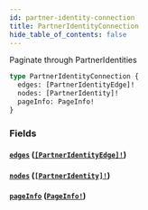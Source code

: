 ```yaml
---
id: partner-identity-connection
title: PartnerIdentityConnection
hide_table_of_contents: false
---
```



Paginate through PartnerIdentities

```graphql
type PartnerIdentityConnection {
  edges: [PartnerIdentityEdge]!
  nodes: [PartnerIdentity]!
  pageInfo: PageInfo!
}
```


### Fields

#### [`edges`](#) ([`[PartnerIdentityEdge]!`](/developers/shared-apis/adminidentity-api/graphql/reference/objects/partner-identity-edge))




#### [`nodes`](#) ([`[PartnerIdentity]!`](/developers/shared-apis/adminidentity-api/graphql/reference/objects/partner-identity))




#### [`pageInfo`](#) ([`PageInfo!`](/developers/shared-apis/adminidentity-api/graphql/reference/objects/page-info))






